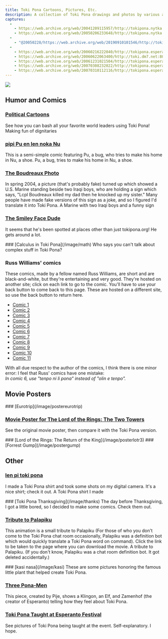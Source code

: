 ```yaml
---
title: Toki Pona Cartoons, Pictures, Etc.
description: A collection of Toki Pona drawings and photos by various authors 
captures:
  -
    - https://web.archive.org/web/20041209115957/http://tokipona.nytka.org:80/image/image.html
    - https://web.archive.org/web/20050206233648/http://tokipona.nytka.org:80/image/image.html
  -
    - "@20050228/https://web.archive.org/web/20190910101546/http://tokipona.atspace.org/image/image.html"
  -
    - https://web.archive.org/web/20060216222040/http://tokipona.esperanto-jeunes.org:80/image/image.html
    - https://web.archive.org/web/20060622063400/http://toki.dm7.net:80/image/image.html
    - https://web.archive.org/web/20061231021504/http://tokipona.esperanto-jeunes.org:80/image/image.html
    - https://web.archive.org/web/20070308232022/http://tokipona.esperanto-jeunes.org:80/image/image.html
    - https://web.archive.org/web/20070310112116/http://tokipona.esperanto-jeunes.org:80/image/image.html
---
```


![](/images/image.jpg)


## <Change from={1}>Humor and Comics</Change>

### [Political Cartoons](/image/politic)
<Change till={1}>See how you can bash all your favorite world leaders using Toki Pona!</Change>
<Change from={1}>Making fun of dignitaries</Change>


### [pipi Pu en len noka Nu](/image/pipipu)
<Change till={1}>This is a semi-simple comic featuring Pu, a bug, who tries to make his home in Nu, a shoe.</Change>
<Change from={1}>Pu, a bug, tries to make his home in Nu, a shoe.</Change>


### [The Boudreaux Photo](/image/boudreaux)
<Change till={1}>In spring 2004, a picture (that's probably fake) turned up which showed a U.S. Marine standing beside two Iraqi boys, who are holding a sign which says, "Lcpl Boudreaux killed my dad then he knocked up my sister." Many people have made fake versions of this sign as a joke, and so I figured I'd translate it into Toki Pona.</Change>
<Change from={1}>A Marine with two Iraqi boys and a funny sign</Change>

### [The Smiley Face Dude](/image/fame)
<Change till={1}>It seems that he's been spotted at places other than just tokipona.org!</Change>
<Change from={1}>He gets around a lot.</Change>

<Change from={2}>
### [Calculus in Toki Pona](/image/math)
Who says you can't talk about complex stuff in Toki Pona?
</Change>

### <Change from={1}>Russ Williams' comics</Change>

<Change till={1}>These comics, made by a fellow named Russ Williams, are short and are black-and-white, but they're entertaining and very good. They're hosted on another site; click on each link to go to the comic. You'll have to use your back button to come back to this page.</Change>
<Change from={1}>These are hosted on a different site, so use the back button to return here.</Change>

- [Comic 1](http://www.kofightclub.com/d/20030526.html)  
- [Comic 2](http://www.kofightclub.com/d/20030602.html)  
- [Comic 3](http://www.kofightclub.com/d/20030609.html)  
- [Comic 4](http://www.kofightclub.com/d/20030623.html)  
- [Comic 5](http://www.kofightclub.com/d/20030630.html)  
- [Comic 6](http://www.kofightclub.com/d/20030714.html)  
- [Comic 7](http://www.kofightclub.com/d/20030721.html)  
- [Comic 8](http://www.kofightclub.com/d/20030728.html)  
- [Comic 9](http://www.kofightclub.com/d/20030811.html)  
- [Comic 10](http://www.kofightclub.com/d/20031208.html)  
- [Comic 11](http://www.kofightclub.com/d/20031229.html)  

<Change till={1}>With all due respect to the author of the comics, I think there is one minor error:</Change>
<Change from={1}>I feel that Russ' comics have one mistake:</Change>  
_In comic 6, use "tenpo ni li pona" instead of "olin e tenpo"._


## <Change from={1}>Movie Posters</Change>

<Change from={2}>
### [Eurotrip](/image/postereurotrip)
</Change>

### [<Change till={1}>Movie Poster for</Change> The Lord of the Rings: The Two Towers](/image/posterlotr2)
<Change till={1}>See the original movie poster, then compare it with the Toki Pona version.</Change>

<Change from={2}>
### [Lord of the Rings: The Return of the King](/image/posterlotr3)
</Change>

<Change from={1}>
### [Forrest Gump](/image/postergump)
</Change>

## <Change from={1}>Other</Change>

### [len pi toki pona](/image/shirt)
<Change till={1}>I made a Toki Pona shirt and took some shots on my digital camera. It's a nice shirt; check it out.</Change>
<Change from={1}>A Toki Pona shirt I made</Change>

<Change till={1}>
### [Toki Pona Thanksgiving](/image/thanks)
The day before Thanksgiving, I got a little bored, so I decided to make some comics. Check them out.
</Change>

### [Tribute to Palapiku](/image/palapiku)
<Change till={1}>This animation is a small tribute to Palapiku (For those of who you don't come to the Toki Pona chat room occasionally, Palapiku was a definition bot which would quickly translate a Toki Pona word on command). Click the link to be taken to the page where you can download the movie.</Change>
<Change from={1}>A tribute to Palapiku. (If you don't know, Palapiku was a chat room definition bot. It got deleted accidentally.)</Change>

<Change till={1}>
### [kasi nasa](/image/kasi)
These are some pictures honoring the famous little plant that helped create Toki Pona.

### [Three Pona-Men](/image/pona)
This piece, created by Pije, shows a Klingon, an Elf, and Zamenhof (the creator of Esperanto) telling how they feel about Toki Pona.
</Change>

### [Toki Pona Taught at Esperanto Festival](/image/eofest)
<Change till={1}>See pictures of Toki Pona being taught at the event.</Change>
<Change from={1}>Self-explanatory. I hope.</Change>

